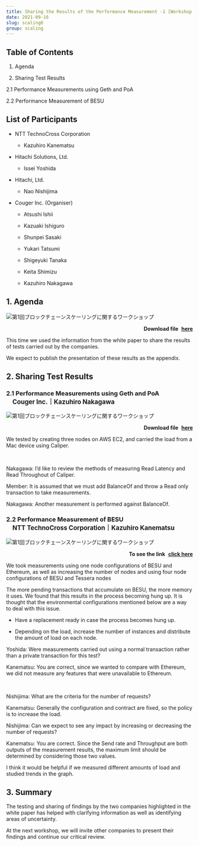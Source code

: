 ```yaml
---
title: Sharing the Results of the Performance Measurement -1 [Workshop No. 6]
date: 2021-09-16
slug: scaling6
group: scaling
---
```


## Table of Contents

1. Agenda

2. Sharing Test Results

  2.1 Performance Measurements using Geth and PoA

  2.2 Performance Measurement of BESU


## List of Participants

- NTT TechnoCross Corporation

  - Kazuhiro Kanematsu

- Hitachi Solutions, Ltd.

  - Issei Yoshida

- Hitachi, Ltd.

  - Nao Nishijima

- Couger Inc. (Organiser)

  - Atsushi Ishii

  - Kazuaki Ishiguro

  - Shunpei Sasaki

  - Yukari Tatsumi

  - Shigeyuki Tanaka

  - Keita Shimizu

  - Kazuhiro Nakagawa

## 1. Agenda

![第1回ブロックチェーンスケーリングに関するワークショップ](./images/img1.png)

<p style="text-align: right;font-weight:bold;">
   Download file
  <a style="margin-left: 5px" href="/pdf/scaling6/scalling-workshop_6_introduction.pdf" target="_blank">
    here
  </a>
</p>

This time we used the information from the white paper to share the results of tests carried out by the companies.

We expect to publish the presentation of these results as the appendix. 

## 2. Sharing Test Results

### 2.1 Performance Measurements using Geth and PoA

<p style="margin-top: -1em;font-weight: bold;font-size: 1.2em;margin-left: 1em;">
  Couger Inc.｜Kazuhiro Nakagawa
</p>

![第1回ブロックチェーンスケーリングに関するワークショップ](./images/img2.png)

<p style="text-align: right;font-weight:bold;">
  Download file
  <a style="margin-left: 5px" href="/pdf/scaling6/scalling-workshop_6_Couger.pdf" target="_blank">
   here
  </a>
</p>

We tested by creating three nodes on AWS EC2, and carried the load from a Mac device using Caliper. 

<br />

Nakagawa: I’d like to review the methods of measuring Read Latency and Read Throughout of Caliper.

Member: It is assumed that we must add BalanceOf and throw a Read only transaction  to take measurements.

Nakagawa: Another measurement is performed against BalanceOf.

### 2.2 Performance Measurement of BESU

<p style="margin-top: -1em;font-weight: bold;font-size: 1.2em;margin-left: 1em;">
  NTT TechnoCross Corporation｜Kazuhiro Kanematsu
</p>

![第1回ブロックチェーンスケーリングに関するワークショップ](./images/img3.png)

<p style="text-align: right;font-weight:bold;">
  To see the link
  <a
   style="margin-left: 5px"
    href="https://www.ntt-tx.co.jp/column/hyperledger_caliperbesu/210910/"
    target="_blank"
  >
    click here
  </a>
</p>

We took measurements using one node configurations of BESU and Ethereum, as well as increasing the number of nodes and using four node configurations of BESU and Tessera nodes

The more pending transactions that accumulate on BESU, the more memory it uses. We found that this results in the process becoming hung up. It is thought that the environmental configurations mentioned below are a way to deal with this issue.

- Have a replacement ready in case the process becomes hung up.

- Depending on the load, increase the number of instances and distribute the amount of load on each node. 

Yoshida: Were measurements carried out using a normal transaction rather than a private transaction for this test?

Kanematsu: You are correct, since we wanted to compare with Ethereum, we did not measure any features that were unavailable to Ethereum.

<br />

Nishijima: What are the criteria for the number of requests?

Kanematsu: Generally the configuration and contract are fixed, so the policy is to increase the load.

Nishijima: Can we expect to see any impact by increasing or decreasing the number of requests?

Kanematsu: You are correct. Since the Send rate and Throughput are both outputs of the measurement results, the maximum limit should be determined by considering those two values.

I think it would be helpful if we measured different amounts of load and studied trends in the graph.

## 3. Summary

The testing and sharing of findings by the two companies highlighted in the white paper has helped with clarifying information as well as identifying areas of uncertainty.

At the next workshop, we will invite other companies to present their findings and continue our critical review. 
